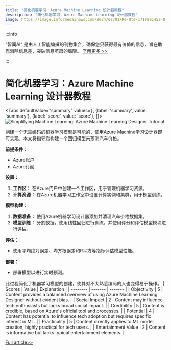 ```yaml
---
title: "简化机器学习：Azure Machine Learning 设计器教程"
description: "简化机器学习：Azure Machine Learning 设计器教程"
image: https://image.informedainews.com/2024/07/01/Re-Ote-1719801452-0.jpg
---
```



:::info

“智闻AI“ 是由人工智能编撰的刊物集合，确保您只获得最有价值的信息，旨在助您消除信息差，突破信息茧房的局限。  [了解更多 >>](/)

:::

# 简化机器学习：Azure Machine Learning 设计器教程


<Tabs
	defaultValue="summary"
	values={[
	{label: 'summary', value: 'summary'},
	{label: 'score', value: 'score'},
]}>
<TabItem value="summary">
<img
  src="https://image.informedainews.com/2024/07/01/Re-Ote-1719801452-0.jpg"
  alt="Simplifying Machine Learning: Azure Machine Learning Designer Tutorial"
/>



创建一个无需编码的机器学习模型是可能的，使用Azure Machine学习设计器即可实现。本文将指导您构建一个回归模型来预测汽车价格。

**前提条件：**
- Azure账户
- Azure订阅

**设置：**
1. **工作区：** 在Azure门户中创建一个工作区，用于管理机器学习资源。
2. **计算资源：** 在Azure机器学习工作室中设置计算实例和集群，用于模型训练。

**模型构建：**
1. **数据准备：** 使用Azure机器学习设计器添加并清理汽车价格数据集。
2. **模型训练：** 分割数据，使用线性回归进行训练，并使用评分和评估模型模块进行评估。

**评估：**
- 使用平均绝对误差、均方根误差和R平方等指标评估模型性能。

**部署：**
- 部署模型以进行实时预测。

此过程简化了机器学习模型的创建，使其对不太熟悉编码的人也变得易于操作。
</TabItem>
<TabItem value="score">
	| Scores     | Value   | Explanation |
	| -------- | ------- | ------- |
	| Objectivity  | 5    | Content provides a balanced overview of using Azure Machine Learning Designer without evident bias.    |
	| Social Impact | 2     | Content may influence tech enthusiasts but lacks broad social impact.    |
	| Credibility    | 5    | Content is credible, based on Azure's official tool and processes.    |
	| Potential    | 4    | Content has potential to influence tech adoption but requires specific interest in ML.    |
	| Practicality    | 5    | Content directly applies to ML model creation, highly practical for tech users.    |
	| Entertainment Value    | 2    | Content is informative but lacks typical entertainment elements.    |
</TabItem>
</Tabs>

[Full article>>](https://www.freecodecamp.org/news/create-an-ml-model-with-azure-machine-learning-designer/)
